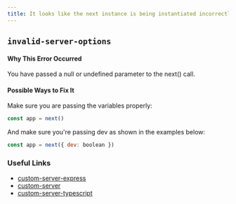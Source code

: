 ```yaml
---
title: It looks like the next instance is being instantiated incorrectly.
---
```


## `invalid-server-options`

#### Why This Error Occurred

You have passed a null or undefined parameter to the next() call.

#### Possible Ways to Fix It

Make sure you are passing the variables properly:

```js
const app = next()
```

And make sure you're passing dev as shown in the examples below:

```js
const app = next({ dev: boolean })
```

### Useful Links

- [custom-server-express](https://github.com/vercel/next.js/blob/6ca00bfe312c8d3fc5c20d25a9cd8d2741a29332/examples/custom-server-express/server.js#L6)
- [custom-server](https://github.com/vercel/next.js/blob/6ca00bfe312c8d3fc5c20d25a9cd8d2741a29332/examples/custom-server/server.js#L6)
- [custom-server-typescript](https://github.com/vercel/next.js/blob/6ca00bfe312c8d3fc5c20d25a9cd8d2741a29332/examples/custom-server-typescript/server/index.ts#L7)
